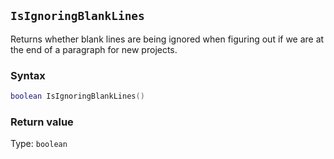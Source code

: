::: {.minipage data-latex="{\textwidth}"}
## `IsIgnoringBlankLines`

Returns whether blank lines are being ignored when figuring out if we are at the end of a paragraph for new projects.

### Syntax {-}

``` .lua
boolean IsIgnoringBlankLines()
```

### Return value {-}

Type: `boolean`
:::
